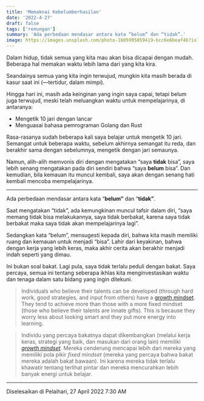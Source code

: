 ```yaml
---
title: 'Memaknai Kebelumberhasilan'
date: '2022-4-27'
draft: false
tags: ['renungan']
summary: 'Ada perbedaan mendasar antara kata “belum” dan “tidak”.'
image: https://images.unsplash.com/photo-1605995859419-bcc6e6beaf4b?ixlib=rb-1.2.1&ixid=MnwxMjA3fDB8MHxwaG90by1wYWdlfHx8fGVufDB8fHx8&fit=crop&auto=format
---
```


Dalam hidup, tidak semua yang kita mau akan bisa dicapai dengan mudah. Beberapa hal memakan waktu
lebih lama dari yang kita kira.

Seandainya semua yang kita ingin terwujud, mungkin kita masih berada di kasur saat ini (—tertidur,
dalam mimpi).

Hingga hari ini, masih ada keinginan yang ingin saya capai, tetapi belum juga terwujud, meski telah
meluangkan waktu untuk mempelajarinya, di antaranya:

- Mengetik 10 jari dengan lancar
- Menguasai bahasa pemrograman Golang dan Rust

Rasa-rasanya sudah beberapa kali saya belajar untuk mengetik 10 jari. Semangat untuk beberapa waktu,
sebelum akhirnya semangat itu reda, dan berakhir sama dengan sebelumnya, mengetik dengan jari
semaunya.

Namun, alih-alih memvonis diri dengan mengatakan “saya **tidak** bisa”, saya lebih senang mengatakan
pada diri sendiri bahwa “saya **belum** bisa”. Dan kemudian, bila kemauan itu muncul kembali, saya
akan dengan senang hati kembali mencoba mempelajarinya.

---

Ada perbedaan mendasar antara kata “**belum”** dan “**tidak”**.

Saat mengatakan “tidak”, ada kemungkinan muncul tafsir dalam diri, “saya memang tidak bisa
melakukannya, saya tidak berbakat, karena saya tidak berbakat maka saya tidak akan mempelajarinya
lagi”.

Sedangkan kata “belum”, mensugesti kepada diri, bahwa kita masih memiliki ruang dan kemauan untuk
menjadi “bisa”. Lahir dari keyakinan, bahwa dengan kerja yang lebih keras, maka akhir cerita akan
berakhir menjadi indah seperti yang dimau.

Ini bukan soal bakat. Lagi pula, saya tidak terlalu peduli dengan bakat. Saya percaya, semua ini
tentang seberapa ikhlas kita menginvestasikan waktu dan tenaga dalam satu bidang yang ingin
ditekuni.

> Individuals who believe their talents can be developed (through hard work, good strategies, and
> input from others) have a
> [growth mindset](https://hbr.org/2016/01/what-having-a-growth-mindset-actually-means). They tend
> to achieve more than those with a more fixed mindset (those who believe their talents are innate
> gifts). This is because they worry less about looking smart and they put more energy into
> learning.

> Individu yang percaya bakatnya dapat dikembangkan (melalui kerja keras, strategi yang baik, dan
> masukan dari orang lain) memiliki
> [_growth mindset_](https://hbr.org/2016/01/what-having-a-growth-mindset-actually-means). Mereka
> cenderung mencapai lebih dari mereka yang memiliki pola pikir _fixed mindset_ (mereka yang percaya
> bahwa bakat mereka adalah bakat bawaan). Ini karena mereka tidak terlalu khawatir tentang terlihat
> pintar dan mereka mencurahkan lebih banyak energi untuk belajar.

---

Diselesaikan di Pelaihari, 27 April 2022 7:30 AM
